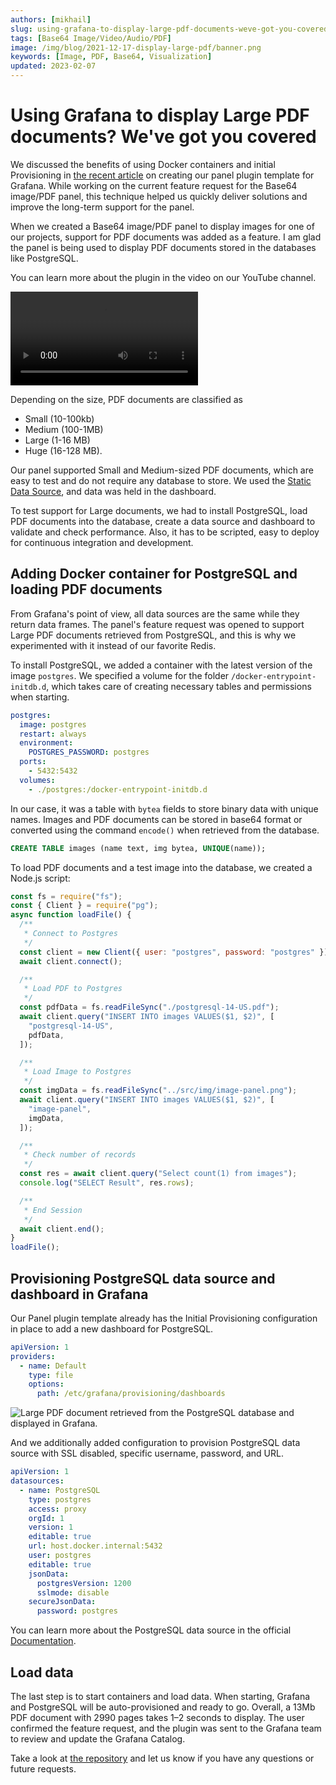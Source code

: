 ```yaml
---
authors: [mikhail]
slug: using-grafana-to-display-large-pdf-documents-weve-got-you-covered-4e654e8d4bce/
tags: [Base64 Image/Video/Audio/PDF]
image: /img/blog/2021-12-17-display-large-pdf/banner.png
keywords: [Image, PDF, Base64, Visualization]
updated: 2023-02-07
---
```



# Using Grafana to display Large PDF documents? We've got you covered

We discussed the benefits of using Docker containers and initial Provisioning in [the recent article](/blog/display-base64-encoded-images-from-any-data-source-on-your-dashboard-398a99ba5b5e) on creating our panel plugin template for Grafana. While working on the current feature request for the Base64 image/PDF panel, this technique helped us quickly deliver solutions and improve the long-term support for the panel.

<!--truncate-->

When we created a Base64 image/PDF panel to display images for one of our projects, support for PDF documents was added as a feature. I am glad the panel is being used to display PDF documents stored in the databases like PostgreSQL.

You can learn more about the plugin in the video on our YouTube channel.

<Video
  src="https://www.youtube.com/embed/1_bgLSehjhg"
  title="Images, PDFs, Video, Live Camera Feed on Grafana Dashboard."
/>

Depending on the size, PDF documents are classified as

- Small (10-100kb)
- Medium (100-1MB)
- Large (1-16 MB)
- Huge (16-128 MB).

Our panel supported Small and Medium-sized PDF documents, which are easy to test and do not require any database to store. We used the [Static Data Source](/plugins/volkovlabs-static-datasource), and data was held in the dashboard.

To test support for Large documents, we had to install PostgreSQL, load PDF documents into the database, create a data source and dashboard to validate and check performance. Also, it has to be scripted, easy to deploy for continuous integration and development.

## Adding Docker container for PostgreSQL and loading PDF documents

From Grafana's point of view, all data sources are the same while they return data frames. The panel's feature request was opened to support Large PDF documents retrieved from PostgreSQL, and this is why we experimented with it instead of our favorite Redis.

To install PostgreSQL, we added a container with the latest version of the image `postgres`. We specified a volume for the folder `/docker-entrypoint-initdb.d`, which takes care of creating necessary tables and permissions when starting.

```yaml
postgres:
  image: postgres
  restart: always
  environment:
    POSTGRES_PASSWORD: postgres
  ports:
    - 5432:5432
  volumes:
    - ./postgres:/docker-entrypoint-initdb.d
```

In our case, it was a table with `bytea` fields to store binary data with unique names. Images and PDF documents can be stored in base64 format or converted using the command `encode()` when retrieved from the database.

```sql
CREATE TABLE images (name text, img bytea, UNIQUE(name));
```

To load PDF documents and a test image into the database, we created a Node.js script:

```js
const fs = require("fs");
const { Client } = require("pg");
async function loadFile() {
  /**
   * Connect to Postgres
   */
  const client = new Client({ user: "postgres", password: "postgres" });
  await client.connect();

  /**
   * Load PDF to Postgres
   */
  const pdfData = fs.readFileSync("./postgresql-14-US.pdf");
  await client.query("INSERT INTO images VALUES($1, $2)", [
    "postgresql-14-US",
    pdfData,
  ]);

  /**
   * Load Image to Postgres
   */
  const imgData = fs.readFileSync("../src/img/image-panel.png");
  await client.query("INSERT INTO images VALUES($1, $2)", [
    "image-panel",
    imgData,
  ]);

  /**
   * Check number of records
   */
  const res = await client.query("Select count(1) from images");
  console.log("SELECT Result", res.rows);

  /**
   * End Session
   */
  await client.end();
}
loadFile();
```

## Provisioning PostgreSQL data source and dashboard in Grafana

Our Panel plugin template already has the Initial Provisioning configuration in place to add a new dashboard for PostgreSQL.

```yaml
apiVersion: 1
providers:
  - name: Default
    type: file
    options:
      path: /etc/grafana/provisioning/dashboards
```

<Image
  title="Large PDF document retrieved from the PostgreSQL database and displayed in Grafana."
  src="/img/blog/2021-12-17-display-large-pdf/panel.png"
/>

And we additionally added configuration to provision PostgreSQL data source with SSL disabled, specific username, password, and URL.

```yaml
apiVersion: 1
datasources:
  - name: PostgreSQL
    type: postgres
    access: proxy
    orgId: 1
    version: 1
    editable: true
    url: host.docker.internal:5432
    user: postgres
    editable: true
    jsonData:
      postgresVersion: 1200
      sslmode: disable
    secureJsonData:
      password: postgres
```

You can learn more about the PostgreSQL data source in the official [Documentation](https://grafana.com/docs/grafana/latest/datasources/postgres/).

## Load data

The last step is to start containers and load data. When starting, Grafana and PostgreSQL will be auto-provisioned and ready to go. Overall, a 13Mb PDF document with 2990 pages takes 1–2 seconds to display. The user confirmed the feature request, and the plugin was sent to the Grafana team to review and update the Grafana Catalog.

Take a look at [the repository](https://github.com/VolkovLabs/volkovlabs-image-panel) and let us know if you have any questions or future requests.
